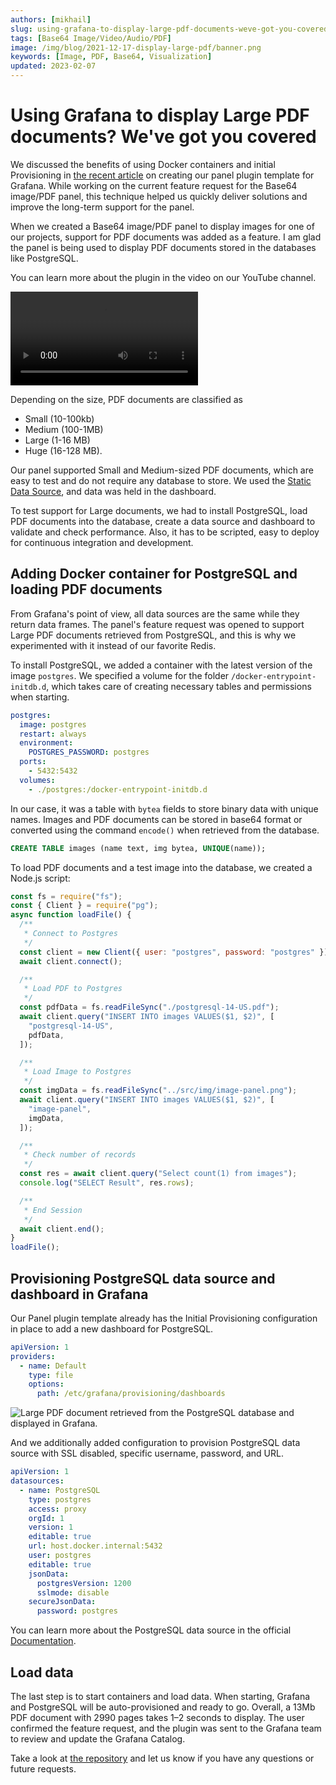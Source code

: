 ```yaml
---
authors: [mikhail]
slug: using-grafana-to-display-large-pdf-documents-weve-got-you-covered-4e654e8d4bce/
tags: [Base64 Image/Video/Audio/PDF]
image: /img/blog/2021-12-17-display-large-pdf/banner.png
keywords: [Image, PDF, Base64, Visualization]
updated: 2023-02-07
---
```



# Using Grafana to display Large PDF documents? We've got you covered

We discussed the benefits of using Docker containers and initial Provisioning in [the recent article](/blog/display-base64-encoded-images-from-any-data-source-on-your-dashboard-398a99ba5b5e) on creating our panel plugin template for Grafana. While working on the current feature request for the Base64 image/PDF panel, this technique helped us quickly deliver solutions and improve the long-term support for the panel.

<!--truncate-->

When we created a Base64 image/PDF panel to display images for one of our projects, support for PDF documents was added as a feature. I am glad the panel is being used to display PDF documents stored in the databases like PostgreSQL.

You can learn more about the plugin in the video on our YouTube channel.

<Video
  src="https://www.youtube.com/embed/1_bgLSehjhg"
  title="Images, PDFs, Video, Live Camera Feed on Grafana Dashboard."
/>

Depending on the size, PDF documents are classified as

- Small (10-100kb)
- Medium (100-1MB)
- Large (1-16 MB)
- Huge (16-128 MB).

Our panel supported Small and Medium-sized PDF documents, which are easy to test and do not require any database to store. We used the [Static Data Source](/plugins/volkovlabs-static-datasource), and data was held in the dashboard.

To test support for Large documents, we had to install PostgreSQL, load PDF documents into the database, create a data source and dashboard to validate and check performance. Also, it has to be scripted, easy to deploy for continuous integration and development.

## Adding Docker container for PostgreSQL and loading PDF documents

From Grafana's point of view, all data sources are the same while they return data frames. The panel's feature request was opened to support Large PDF documents retrieved from PostgreSQL, and this is why we experimented with it instead of our favorite Redis.

To install PostgreSQL, we added a container with the latest version of the image `postgres`. We specified a volume for the folder `/docker-entrypoint-initdb.d`, which takes care of creating necessary tables and permissions when starting.

```yaml
postgres:
  image: postgres
  restart: always
  environment:
    POSTGRES_PASSWORD: postgres
  ports:
    - 5432:5432
  volumes:
    - ./postgres:/docker-entrypoint-initdb.d
```

In our case, it was a table with `bytea` fields to store binary data with unique names. Images and PDF documents can be stored in base64 format or converted using the command `encode()` when retrieved from the database.

```sql
CREATE TABLE images (name text, img bytea, UNIQUE(name));
```

To load PDF documents and a test image into the database, we created a Node.js script:

```js
const fs = require("fs");
const { Client } = require("pg");
async function loadFile() {
  /**
   * Connect to Postgres
   */
  const client = new Client({ user: "postgres", password: "postgres" });
  await client.connect();

  /**
   * Load PDF to Postgres
   */
  const pdfData = fs.readFileSync("./postgresql-14-US.pdf");
  await client.query("INSERT INTO images VALUES($1, $2)", [
    "postgresql-14-US",
    pdfData,
  ]);

  /**
   * Load Image to Postgres
   */
  const imgData = fs.readFileSync("../src/img/image-panel.png");
  await client.query("INSERT INTO images VALUES($1, $2)", [
    "image-panel",
    imgData,
  ]);

  /**
   * Check number of records
   */
  const res = await client.query("Select count(1) from images");
  console.log("SELECT Result", res.rows);

  /**
   * End Session
   */
  await client.end();
}
loadFile();
```

## Provisioning PostgreSQL data source and dashboard in Grafana

Our Panel plugin template already has the Initial Provisioning configuration in place to add a new dashboard for PostgreSQL.

```yaml
apiVersion: 1
providers:
  - name: Default
    type: file
    options:
      path: /etc/grafana/provisioning/dashboards
```

<Image
  title="Large PDF document retrieved from the PostgreSQL database and displayed in Grafana."
  src="/img/blog/2021-12-17-display-large-pdf/panel.png"
/>

And we additionally added configuration to provision PostgreSQL data source with SSL disabled, specific username, password, and URL.

```yaml
apiVersion: 1
datasources:
  - name: PostgreSQL
    type: postgres
    access: proxy
    orgId: 1
    version: 1
    editable: true
    url: host.docker.internal:5432
    user: postgres
    editable: true
    jsonData:
      postgresVersion: 1200
      sslmode: disable
    secureJsonData:
      password: postgres
```

You can learn more about the PostgreSQL data source in the official [Documentation](https://grafana.com/docs/grafana/latest/datasources/postgres/).

## Load data

The last step is to start containers and load data. When starting, Grafana and PostgreSQL will be auto-provisioned and ready to go. Overall, a 13Mb PDF document with 2990 pages takes 1–2 seconds to display. The user confirmed the feature request, and the plugin was sent to the Grafana team to review and update the Grafana Catalog.

Take a look at [the repository](https://github.com/VolkovLabs/volkovlabs-image-panel) and let us know if you have any questions or future requests.
